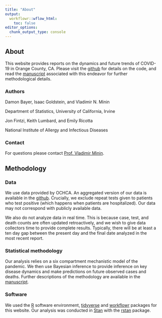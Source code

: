 ```yaml
---
title: "About"
output:
  workflowr::wflow_html:
    toc: false
editor_options:
  chunk_output_type: console
---
```


## About

This website provides reports on the dynamics and future trends of COVID-19 in Orange County, CA. Please visit the [github](https://github.com/vnminin/uci_covid_modeling) for details on the code, and read the [manuscript](a link) associated with this endeavor for further methodological details.

### Authors

Damon Bayer, Isaac Goldstein, and Vladimir N. Minin

Department of Statistics, University of California, Irvine

Jon Fintzi, Keith Lumbard, and Emily Ricotta

National Institute of Allergy and Infectious Diseases

### Contact
For questions please contact [Prof. Vladimir Minin](https://vnminin.github.io/).  

## Methodology

### Data
We use data provided by OCHCA. An aggregated version of our data is available in the [github](https://github.com/vnminin/uci_covid_modeling/tree/master/data). Crucially, we exclude repeat tests given to patients who test positive (which happens when patients are hospitalized). Our data may not correspond with publicly available data. 

We also do not analyze data in real time. This is because case, test, and death counts are often updated retroactively, and we wish to give data collectors time to provide complete results. Typically, there will be at least a ten day gap between the present day and the final date analyzed in the most recent report. 

### Statistical methodology
Our analysis relies on a six compartment mechanistic model of the pandemic. We then use Bayesian inference to provide inference on key disease dynamics and make predictions on future observed cases and deaths. Further descriptions of the methodology are available in the [manuscript](a link).

### Software
We used the [R](https://www.r-project.org/) software environment, [tidyverse](https://www.tidyverse.org/) and [workflowr](https://jdblischak.github.io/workflowr/) packages for this website. Our analysis was conducted in [Stan](https://mc-stan.org/) with the [rstan](https://mc-stan.org/users/interfaces/rstan) package. 
